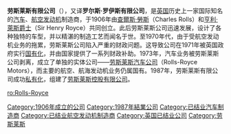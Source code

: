 {{about|1987年前的劳斯莱斯公司|现今以航空发动机为主要业务的劳斯莱斯公司|劳斯莱斯控股有限公司|現今為寶馬旗下的豪華汽車製造商|劳斯莱斯汽车有限公司}}
{{Infobox Company
| company_name = 劳斯莱斯有限公司
| company_name_en = Rolls-Royce Limited
| company_logo =
| company_type = [[有限公司|有限公司]]
| company_slogan =
| market_information =
| abbreviated_name =
| predecessor =
| successor = [[勞斯萊斯汽車有限公司|勞斯萊斯汽車有限公司]]<br/>[[勞斯萊斯控股有限公司|勞斯萊斯控股有限公司]]
| foundation = 1906年
| founder = [[查爾斯·勞斯|查爾斯·勞斯]]<br>[[亨利·萊斯|亨利·萊斯]]
| defunct = 1987年
| location = {{UK}}[[英格兰|英格兰]][[德比|德比]]（Derby）
| key_people =
| industry = 航空航天和汽車設計及生產
| products =
| services =
| capital =
| revenue =
| operating_income =
| profit =
| total_asset =
| net_asset =
| market_value =
| num_employees =
| equity =
| P/E ratio =
| earnings per share =
| Net asset value =
| accounting_period =
| parent =
| divisions =
| major_shareholder =
| subsid =
| homepage =
| width =
}}

'''劳斯莱斯有限公司'''（{{lang-en|'''Rolls-Royce Limited'''}}），又译'''罗尔斯·罗伊斯有限公司'''，是[[英国|英国]]历史上一家国际知名的[[汽车|汽车]]、[[航空发动机|航空发动机]]制造商，于1906年由[[查爾斯·勞斯|查爾斯·勞斯]]（Charles Rolls）和[[亨利·萊斯|亨利·萊斯爵士]]（Sir Henry Royce）共同创立。此后劳斯莱斯公司迅速发展，设计了各种独特的车型，并以精湛的制造工艺而闻名于世。至1970年代，由于受航空发动机业务的拖累，劳斯莱斯公司陷入严重的财政问题。这导致公司在1971年被英国政府实行[[国有化|国有化]]，并由国家提供了一系列财政补助。1973年，汽车业务被劳斯莱斯公司剥离，成立了单独的实体公司——[[劳斯莱斯汽车|劳斯莱斯汽车公司]]（Rolls-Royce Motors），而主要的航空、航海发动机业务仍属国有。1987年，劳斯莱斯有限公司成功[[私有化|私有化]]，组建了[[劳斯莱斯控股有限公司|劳斯莱斯控股有限公司]]。

[[Category:1906年成立的公司|Category:1906年成立的公司]]
[[Category:1987年結業公司|Category:1987年結業公司]]
[[Category:已结业汽车制造商|Category:已结业汽车制造商]]
[[Category:已结业航空发动机制造商|Category:已结业航空发动机制造商]]
[[Category:英国已结业公司|Category:英国已结业公司]]
[[Category:劳斯莱斯|Category:劳斯莱斯]]

[[ro:Rolls-Royce|ro:Rolls-Royce]]